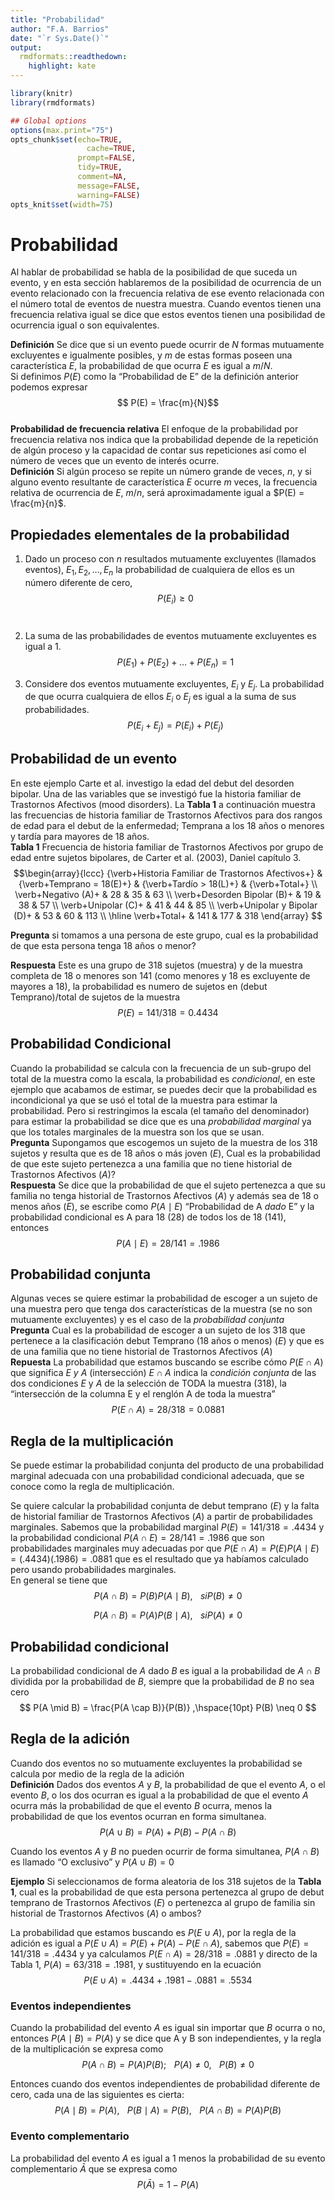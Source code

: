 ```yaml
---
title: "Probabilidad"
author: "F.A. Barrios"
date: "`r Sys.Date()`"
output:
  rmdformats::readthedown:
    highlight: kate
---
```



```r
library(knitr)
library(rmdformats)

## Global options
options(max.print="75")
opts_chunk$set(echo=TRUE,
	             cache=TRUE,
               prompt=FALSE,
               tidy=TRUE,
               comment=NA,
               message=FALSE,
               warning=FALSE)
opts_knit$set(width=75)
```

# Probabilidad  
Al hablar de probabilidad se habla de la posibilidad de que suceda un evento, y en esta sección hablaremos de la posibilidad de ocurrencia de un evento relacionado con la frecuencia relativa de ese evento relacionada con el número total de eventos de nuestra muestra.  Cuando eventos tienen una frecuencia relativa igual se dice que estos eventos tienen una posibilidad de ocurrencia igual o son equivalentes.

**Definición** Se dice que si un evento puede ocurrir de $N$ formas mutuamente excluyentes e igualmente posibles, y $m$ de estas formas poseen una característica $E$, la probabilidad de que ocurra $E$ es igual a $m/N$.  
Si definimos $P(E)$ como la "Probabilidad de E" de la definición anterior podemos expresar
$$ P(E) = \frac{m}{N}$$  
**Probabilidad de frecuencia relativa** El enfoque de la probabilidad por frecuencia relativa nos indica que la probabilidad depende de la repetición de algún proceso y la capacidad de contar sus repeticiones así como el número de veces que un evento de interés ocurre.  
**Definición** Si algún proceso se repite un número grande de veces, $n$, y si alguno evento resultante de característica $E$ ocurre $m$ veces, la frecuencia relativa de ocurrencia de $E$, $m/n$, será aproximadamente igual a $P(E) = \frac{m}{n}$.  

## Propiedades elementales de la probabilidad  
1. Dado un proceso con $n$ resultados mutuamente excluyentes (llamados eventos), $E_1, E_2, \dots , E_n$ la probabilidad de cualquiera de ellos es un número diferente de cero,
$$ P(E_i) \geq 0$$  
2. La suma de las probabilidades de eventos mutuamente excluyentes es igual a 1.
$$P(E_1) + P(E_2) + \dots + P(E_n) = 1 $$  

3. Considere dos eventos mutuamente excluyentes, $E_i$ y $E_j$. La probabilidad de que ocurra cualquiera de ellos $E_i$ o $E_j$ es igual a la suma de sus probabilidades.  
$$P(E_i + E_j) = P(E_i) + P(E_j)$$

## Probabilidad de un evento  

En este ejemplo Carte et al. investigo la edad del debut del desorden bipolar. Una de las variables que se investigó fue la historia familiar de Trastornos Afectivos (mood disorders). La **Tabla 1** a continuación muestra las frecuencias de historia familiar de Trastornos Afectivos para dos rangos de edad para el debut de la enfermedad; Temprana a los 18 años o menores y tardía para mayores de 18 años.  
**Tabla 1** Frecuencia de historia familiar de Trastornos Afectivos por grupo de edad entre sujetos bipolares, de Carter et al. (2003), Daniel capítulo 3.  
$$\begin{array}{lccc}
  {\verb+Historia Familiar de Trastornos Afectivos+} & {\verb+Temprano = 18(E)+} & {\verb+Tardío > 18(L)+} & {\verb+Total+} \\
  \verb+Negativo (A)+ & 28 & 35 & 63 \\
  \verb+Desorden Bipolar (B)+ & 19 & 38 & 57 \\
  \verb+Unipolar (C)+ & 41 & 44 & 85  \\
  \verb+Unipolar y Bipolar (D)+ & 53 & 60 & 113 \\
  \hline
  \verb+Total+ & 141 & 177 & 318
\end{array} $$

**Pregunta** si tomamos a una persona de este grupo, cual es la probabilidad de que esta persona tenga 18 años o menor?  

**Respuesta** Este es una grupo de 318 sujetos (muestra) y de la muestra completa de 18 o menores son 141 (como menores y 18 es excluyente de mayores a 18), la probabilidad es numero de sujetos en (debut Temprano)/total de sujetos de la muestra
$$ P(E) =141/318 = 0.4434 $$  

## Probabilidad Condicional  
Cuando la probabilidad se calcula con la frecuencia de un sub-grupo del total de la muestra como la escala, la probabilidad es *condicional*, en este ejemplo que acabamos de estimar, se puedes decir que la probabilidad es incondicional ya que se usó el total de la muestra para estimar la probabilidad. Pero si restringimos la escala (el tamaño del denominador) para estimar la probabilidad se dice que es una *probabilidad marginal* ya que los totales marginales de la muestra son los que se usan.  
**Pregunta** Supongamos que escogemos un sujeto de la muestra de los 318 sujetos y resulta que es de 18 años o más joven $(E)$, Cual es la probabilidad de que este sujeto pertenezca a una familia que no tiene historial de Trastornos Afectivos $(A)$?  
**Respuesta** Se dice que la probabilidad de que el sujeto pertenezca a que su familia no tenga historial de Trastornos Afectivos $(A)$ y además sea de 18 o menos años $(E)$, se escribe como $P(A \mid E)$ "Probabilidad de A *dado* E" y la probabilidad condicional es A para 18 (28) de todos los de 18 (141), entonces  
$$P(A \mid E) = 28/141 = .1986$$  

## Probabilidad conjunta  
Algunas veces se quiere estimar la probabilidad de escoger a un sujeto de una muestra pero que tenga dos características de la muestra (se no son mutuamente excluyentes) y es el caso de la *probabilidad conjunta*  
**Pregunta** Cual es la probabilidad de escoger a un sujeto de los 318 que pertenece a la clasificación debut Temprano (18 años o menos) $(E)$ y que es de una familia que no tiene historial de Trastornos Afectivos $(A)$  
**Repuesta** La probabilidad que estamos buscando se escribe cómo $P(E \cap A)$ que significa *E y A* (intersección) $E \cap A$ indica la *condición conjunta* de las dos condiciones $E$ y $A$ de la selección de TODA la muestra (318), la "intersección de la columna E y el renglón A de toda la muestra"  
$$ P(E \cap A) = 28/318 = 0.0881$$  

## Regla de la multiplicación  

Se puede estimar la probabilidad conjunta del producto de una probabilidad marginal adecuada con una probabilidad condicional adecuada, que se conoce como la regla de multiplicación.  

Se quiere calcular la probabilidad conjunta de debut temprano $(E)$ y la falta de historial familiar de Trastornos Afectivos $(A)$ a partir de probabilidades marginales. Sabemos que la probabilidad marginal $P(E) = 141/318 = .4434$ y la probabilidad condicional $P(A \cap E) = 28/141 = .1986$ que son probabilidades marginales muy adecuadas por que $P(E \cap A) = P(E)P(A \mid E) = (.4434)(.1986) = .0881$ que es el resultado que ya habíamos calculado pero usando probabilidades marginales.  
En general se tiene que  
$$ P(A \cap B) = P(B)P(A \mid B),\hspace{10pt} si P(B) \neq 0$$  

$$ P(A \cap B) = P(A)P(B \mid A),\hspace{10pt} si P(A) \neq 0$$  

## Probabilidad condicional  

La probabilidad condicional  de $A$ dado $B$ es igual a la probabilidad de $A \cap B$ dividida por la probabilidad de $B$, siempre que la probabilidad de $B$ no sea cero
$$ P(A \mid B) = \frac{P(A \cap B)}{P(B)} ,\hspace{10pt} P(B) \neq 0 $$

## Regla de la adición  

Cuando dos eventos no so mutuamente excluyentes la probabilidad se calcula por medio de la regla de la adición  
**Definición** Dados dos eventos $A$ y $B$, la probabilidad de que el evento $A$, o el evento $B$, o los dos ocurran es igual a la probabilidad de que el evento $A$ ocurra más la probabilidad de que el evento $B$ ocurra, menos la probabilidad de que los eventos ocurran en forma simultanea.  
$$ P(A \cup B) = P(A) + P(B) - P(A \cap B) $$

Cuando los eventos $A$ y $B$ no pueden ocurrir de forma simultanea, $P(A \cap B)$ es llamado "O exclusivo" y $P(A \cup B) = 0$  

**Ejemplo** Si seleccionamos de forma aleatoria de los 318 sujetos de la **Tabla 1**, cual es la probabilidad de que esta persona pertenezca al grupo de debut temprano de Trastornos Afectivos $(E)$ o pertenezca al grupo de familia sin historial de Trastornos Afectivos $(A)$ o ambos?  

La probabilidad que estamos buscando es $P(E \cup A)$, por la regla de la adición es igual a $P(E \cup A) = P(E) + P(A) - P(E \cap A)$, sabemos que $P(E) = 141/318 = .4434$ y ya calculamos $P(E \cap A) = 28/318 = .0881$ y directo de la Tabla 1, $P(A) = 63/318 = .1981$, y sustituyendo en la ecuación  
$$P(E \cup A) = .4434 + .1981 - .0881 = .5534$$

### Eventos independientes  

Cuando la probabilidad del evento $A$ es igual sin importar que $B$ ocurra o no, entonces $P(A \mid B) = P(A)$ y se dice que A y B son independientes, y la regla de la multiplicación se expresa como  
$$P(A \cap B) = P(A)P(B);\hspace{10pt} P(A) \neq 0,\hspace{10pt} P(B) \neq 0$$

Entonces cuando dos eventos independientes de probabilidad diferente de cero, cada una de las siguientes es cierta:  
$$ P(A \mid B) = P(A),\hspace{10pt} P(B \mid A) = P(B),\hspace{10pt} P(A \cap B) = P(A)P(B)$$

### Evento complementario

La probabilidad del evento $A$ es igual a 1 menos la probabilidad de su evento complementario $\bar A$ que se expresa como
$$ P(\bar{A}) = 1 - P(A)$$


